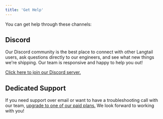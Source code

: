 ```yaml
---
title: 'Get Help'
---
```


You can get help through these channels:

## Discord
Our Discord community is the best place to connect with other Langtail users, ask questions directly to our engineers, and see what new things we're shipping. Our team is responsive and happy to help you out!

[Click here to join our Discord server.](https://discord.com/invite/PpNqWYdBCS)

## Dedicated Support

If you need support over email or want to have a troubleshooting call with our team, [upgrade to one of our paid plans.](https://langtail.com/pricing) We look forward to working with you!